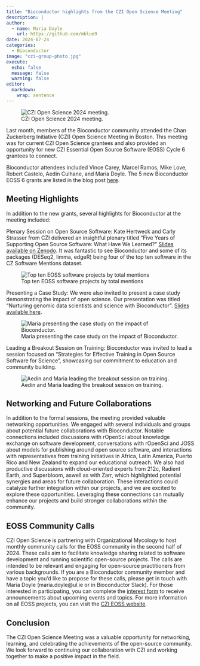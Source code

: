 ```yaml
---
title: "Bioconductor highlights from the CZI Open Science Meeting"
description: |
author:
  - name: Maria Doyle
    url: https://github.com/mblue9
date: 2024-07-24
categories:
  - Bioconductor
image: "czi-group-photo.jpg"
execute:
  echo: false
  message: false
  warning: false
editor: 
  markdown: 
    wrap: sentence
---
```


![CZI Open Science 2024 meeting.](czi-group-photo.jpg)

Last month, members of the Bioconductor community attended the Chan Zuckerberg Initiative (CZI) Open Science Meeting in Boston. This meeting was for current CZI Open Science grantees and also provided an opportunity for new CZI Essential Open Source Software (EOSS) Cycle 6 grantees to connect.

Bioconductor attendees included Vince Carey, Marcel Ramos, Mike Love, Robert Castelo, Aedin Culhane, and Maria Doyle. The 5 new Bioconductor EOSS 6 grants are listed in the blog post [here](https://blog.bioconductor.org/posts/2024-07-12-czi-eoss6-grants/).

## Meeting Highlights
In addition to the new grants, several highlights for Bioconductor at the meeting included:

Plenary Session on Open Source Software: Kate Hertweck and Carly Strasser from CZI delivered an insightful plenary titled "Five Years of Supporting Open Source Software: What Have We Learned?" [Slides available on Zenodo](https://zenodo.org/records/11657025). It was fantastic to see Bioconductor and some of its packages (DESeq2, limma, edgeR) being four of the top ten software in the CZ Software Mentions dataset.

![Top ten EOSS software projects by total mentions](cz-plot.jpg)


Presenting a Case Study: We were also invited to present a case study demonstrating the impact of open science. Our presentation was titled “Nurturing genomic data scientists and science with Bioconductor”. [Slides available here](https://docs.google.com/presentation/d/1-6jAyA8_-JQ7t24AuZqC_mjYnrP5P1QnATSe-rgdCfg/edit?usp=sharing).

![Maria presenting the case study on the impact of Bioconductor.](case-study.jpg)

Leading a Breakout Session on Training: Bioconductor was invited to lead a session focused on “Strategies for Effective Training in Open Source Software for Science”, showcasing our commitment to education and community building.

![Aedin and Maria leading the breakout session on training.](training-breakout.jpg)

## Networking and Future Collaborations
In addition to the formal sessions, the meeting provided valuable networking opportunities. We engaged with several individuals and groups about potential future collaborations with Bioconductor. Notable connections included discussions with rOpenSci about knowledge exchange on software development, conversations with rOpenSci and JOSS about models for publishing around open source software, and interactions with representatives from training initiatives in Africa, Latin America, Puerto Rico and New Zealand to expand our educational outreach. We also had productive discussions with cloud-oriented experts from 212c, Radient Earth, and Superbloom, aswell as with Zarr, which highlighted potential synergies and areas for future collaboration. These interactions could catalyze further integration within our projects, and we are excited to explore these opportunities. Leveraging these connections can mutually enhance our projects and build stronger collaborations within the community.

## EOSS Community Calls
CZI Open Science is partnering with Organizational Mycology to host monthly community calls for the EOSS community in the second half of 2024. These calls aim to facilitate knowledge sharing related to software development and running scientific open-source projects. The calls are intended to be relevant and engaging for open-source practitioners from various backgrounds. If you are a Bioconductor community member and have a topic you'd like to propose for these calls, please get in touch with Maria Doyle (maria.doyle@ul.ie or in Bioconductor Slack). For those interested in participating, you can complete the [interest form](https://docs.google.com/forms/d/e/1FAIpQLSeLJv86wkdQXZ_Orut13JAjdSVnHq0xYB6uMC4IHV6PV_hH_g/viewform) to receive announcements about upcoming events and topics. For more information on all EOSS projects, you can visit the [CZI EOSS website](https://chanzuckerberg.com/eoss/).

## Conclusion
The CZI Open Science Meeting was a valuable opportunity for networking, learning, and celebrating the achievements of the open-source community. We look forward to continuing our collaboration with CZI and working together to make a positive impact in the field.
